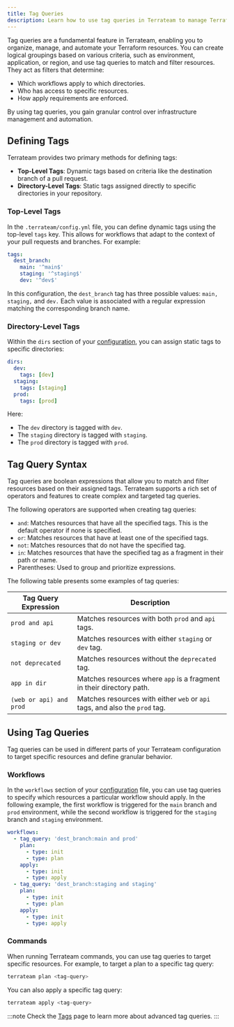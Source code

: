 ```yaml
---
title: Tag Queries
description: Learn how to use tag queries in Terrateam to manage Terraform resources.​
---
```


Tag queries are a fundamental feature in Terrateam, enabling you to organize, manage, and automate your Terraform resources. You can create logical groupings based on various criteria, such as environment, application, or region, and use tag queries to match and filter resources. They act as filters that determine:  

- Which workflows apply to which directories. 
- Who has access to specific resources.  
- How apply requirements are enforced.

By using tag queries, you gain granular control over infrastructure management and automation.

## Defining Tags

Terrateam provides two primary methods for defining tags:

- **Top-Level Tags**: Dynamic tags based on criteria like the destination branch of a pull request.
- **Directory-Level Tags**: Static tags assigned directly to specific directories in your repository.

### Top-Level Tags

In the `.terrateam/config.yml` file, you can define dynamic tags using the top-level `tags` key. This allows for workflows that adapt to the context of your pull requests and branches. For example:

```yaml
tags:
  dest_branch:
    main: '^main$'
    staging: '^staging$'
    dev: '^dev$'
```

In this configuration, the `dest_branch` tag has three possible values: `main,` `staging,` and `dev.` Each value is associated with a regular expression matching the corresponding branch name.

### Directory-Level Tags

Within the `dirs` section of your [configuration](/getting-started/configuration/), you can assign static tags to specific directories:

```yaml
dirs:
  dev:
    tags: [dev]
  staging:
    tags: [staging]
  prod:
    tags: [prod]
```

Here:

- The `dev` directory is tagged with `dev`.
- The `staging` directory is tagged with `staging`.
- The `prod` directory is tagged with `prod`.

## Tag Query Syntax

Tag queries are boolean expressions that allow you to match and filter resources based on their assigned tags. Terrateam supports a rich set of operators and features to create complex and targeted tag queries.

The following operators are supported when creating tag queries:

- `and`: Matches resources that have all the specified tags. This is the default operator if none is specified.
- `or`: Matches resources that have at least one of the specified tags.
- `not`: Matches resources that do not have the specified tag.
- `in`: Matches resources that have the specified tag as a fragment in their path or name.
- Parentheses: Used to group and prioritize expressions. 

The following table presents some examples of tag queries:


| **Tag Query Expression**     | **Description**                                               |
|------------------------------|---------------------------------------------------------------|
| `prod and api`               | Matches resources with both `prod` and `api` tags.            |
| `staging or dev`             | Matches resources with either `staging` or `dev` tag.         |
| `not deprecated`             | Matches resources without the `deprecated` tag.               |
| `app in dir`                 | Matches resources where `app` is a fragment in their directory path. |
| `(web or api) and prod`      | Matches resources with either `web` or `api` tags, and also the `prod` tag. |

## Using Tag Queries

Tag queries can be used in different parts of your Terrateam configuration to target specific resources and define granular behavior.

### Workflows

In the `workflows` section of your [configuration](/getting-started/configuration/) file, you can use tag queries to specify which resources a particular workflow should apply. In the following example, the first workflow is triggered for the `main` branch and `prod` environment, while the second workflow is triggered for the `staging` branch and `staging` environment. 

```yaml
workflows:
  - tag_query: 'dest_branch:main and prod'
    plan:
      - type: init
      - type: plan
    apply:
      - type: init
      - type: apply
  - tag_query: 'dest_branch:staging and staging'
    plan:
      - type: init
      - type: plan
    apply:
      - type: init
      - type: apply
```

### Commands

When running Terrateam commands, you can use tag queries to target specific resources. For example, to target a plan to a specific tag query:

  ```bash
  terrateam plan <tag-query>
  ```

You can also apply a specific tag query:

  ```bash
  terrateam apply <tag-query>
  ```

:::note
Check the [Tags](/advanced-workflows/tags) page to learn more about advanced tag queries.
:::


